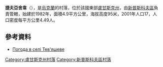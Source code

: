 {{coord|49|36|16|N|39|2|6|E|scale:100000|display=title}}

'''捷夫亞舍韋'''（{{lang-uk|Тев'яшеве}}），是[[烏克蘭|烏克蘭]]的村落，位於該國東部[[盧甘斯克州|盧甘斯克州]]，由[[新普斯科夫區|新普斯科夫區]]負責管轄，始建於1982年，面積4.9平方公里，海拔高度95米，2001年人口17，人口密度每平方公里4.49人。

==參考資料==
* [http://weather.in.ua/ua/lyganskaja/25902 Погода в селі Тев'яшеве] {{Wayback|url=http://weather.in.ua/ua/lyganskaja/25902 |date=20160305114013 }}

{{DEFAULTSORT:Тев'яшеве}}
[[Category:盧甘斯克州村落|Category:盧甘斯克州村落]]
[[Category:新普斯科夫區村落|Category:新普斯科夫區村落]]


{{Luhansk-geo-stub}}